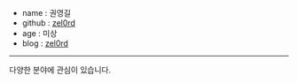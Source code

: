 - name : 권영길
- github : [zel0rd](https://github.com/zel0rd)
- age : 미상
- blog : [zel0rd](https://zel0rd.tistory.com/)

---

다양한 분야에 관심이 있습니다.
